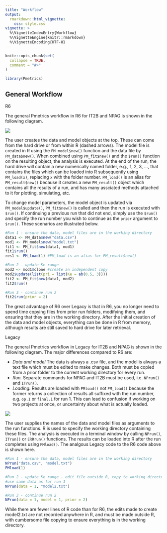 ```yaml
---
title: "Workflow"
output: 
  rmarkdown::html_vignette:
    css: style.css
vignette: >
  %\VignetteIndexEntry{Workflow}
  %\VignetteEngine{knitr::rmarkdown}
  %\VignetteEncoding{UTF-8}
---
```


```r
knitr::opts_chunk$set(
  collapse = TRUE,
  comment = "#>"
)
```

```r
library(Pmetrics)
```

## General Workflow

<span class="r6">R6</span>

The general Pmetrics workflow in R6 for IT2B and NPAG is shown in the
following diagram.

![](Images/Slide1.png)


The user creates the data and model objects at the top. These can come from the hard drive or from within R (dashed arrows). The model file is created in R using
the `PM_model$new()` function and the data file by `PM_data$new()`. When combined using `PM_fit$new()` and the `$run()` function
on the resulting object, the analysis is executed. At the end of the run, the hard drive will contain a new numerically named folder, e.g., 1, 2, 3, ..., that contains the files which can be loaded into R subsequently using
`PM_load(x)`, replacing `x` with the folder number. `PM_load()` is an alias for `PM_result$new()` because it creates a new `PM_result()` object which contains all the results of a run, and has many assciated methods attached to it for plotting, simulating, etc.

To change model parameters, the model object is updated via `PM_model$update()`, `PM_fit$new()` is called and then the run is executed with `$run()`. If  continuing a previous run that did not end, simply use the `$run()` and specify the run number you wish to continue as the `prior` argument to `$run()`. These scenarios are illustrated below.

```r
#Run 1 - ensure the data, model files are in the working directory
data1 <- PM_data$new("data.csv")
mod1 <- PM_model$new("model.txt")
fit1 <- PM_fit$new(data1, mod1)
fit1$run()
res1 <- PM_load(1) #PM_load is an alias for PM_result$new()

#Run 2 - update Ke range
mod2 <- mod1$clone #create an independent copy
mod2$update(list(pri = list(Ke = ab(0.5, 3))))
fit2 <- PM_fit$new(data1, mod2)
fit2$run()

#Run 3 - continue run 2
fit2$run(prior = 2)
```

The great advantage of R6 over Legacy is that in R6, you no longer need to spend time copying files from prior run folders, modifying them, and ensuring that they are in the working directory. After the initial creation of the data and model objects, everything can be done in R from memory, although results are still saved to hard drive for later retrieval.




<span class="legacy">Legacy</span>

The general Pmetrics workflow in Legacy for IT2B and NPAG is shown in the
following diagram. The major differences compared to R6 are:

* *Data and model* The data is always a .csv file, and the model is always a text file which must be edited to make changes. Both must be copied from a prior folder to the current working directory for every run.
* *Run.* Separate commands for NPAG and IT2B must be used, i.e. `NPrun()` and `ITrun()`.
* *Loading.* Results are loaded with `PMload()` not `PM_load()` because the former returns a collection of results all suffixed with the run number, e.g. `op.1` or `final.1` for run 1. This can lead to confusion if working on two projects at once, or uncertainty about what is actually loaded.


![](Images/Slide2.png)

The user supplies the names of the data and model files as arguments to 
the run functions. R is used to specify the working directory containing these files. The analysis is executed in a terminal window by calling `NPrun()`, `ITrun()` or `ERRrun()` functions. The results can be loaded into R after the run completes using
`PMload()`. The analgous Legacy code to the R6 code above is shown here.

```r
#Run 1 - ensure the data, model files are in the working directory
NPrun("data.csv", "model.txt")
PMload(1) 

#Run 2 - update Ke range - edit file outside R, copy to working directory
#use same data as for run 1
NPrun(data = 1, "model2.txt")

#Run 3 - continue run 2
NPrun(data = 1, model = 1, prior = 2)
```

While there are fewer lines of R code than for R6, the edits made to create model2.txt are not recorded anywhere in R, and must be made outside R, with cumbersome file copying to ensure everything is in the working directory.
